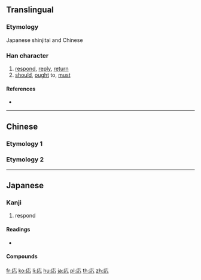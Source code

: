 {{character info/new}}
{{also|應|应}}
==Translingual==
{{Han simplified forms|應|応|应}}

===Etymology===
Japanese shinjitai {{Han simp|應|f=倠|t=&nbsp;|nocap=y}} and Chinese {{Han simp|懬|f=黃|t=&nbsp;|nocap=y}}

===Han character===
{{Han char|rn=61|rad=心|as=03|sn=7|four=|canj=IP,XXIP|ids=⿸广心}}

# [[respond]], [[reply]], [[return]]
# [[should]], [[ought]] to, [[must]]

====References====
* {{Han ref|kx=0377.071|dkj=10347|dj=0703.190|hdz=20875.161|uh=5FDC|ud=24540}}

----

==Chinese==
===Etymology 1===
{{zh-see|應}}
===Etymology 2===
{{zh-see|懬}}

----

==Japanese==

===Kanji===
{{ja-kanji|grade=5|rs=心03|style=s|kyu=應}}

# respond

====Readings====
* {{ja-readings|goon=[[おう]] (ō)|kanon=[[よう]] (yō)|kun=[[こたえる]] (kotaeru), [[あたる]] (ataru)}}

====Compounds====
{{der3
| {{ja-l|応援}}
| {{ja-l|応急}}
| {{ja-l|応酬}}
| {{ja-l|応召}}
| {{ja-l|応接}}
| {{ja-l|応戦}}
| {{ja-l|応対}}
| {{ja-l|応諾}}
| {{ja-l|応答}}
| {{ja-l|応分}}
| {{ja-l|応変}}
| {{ja-l|応募}}
| {{ja-l|応用}}
}}

[[fr:応]]
[[ko:応]]
[[li:応]]
[[hu:応]]
[[ja:応]]
[[pl:応]]
[[th:応]]
[[zh:応]]